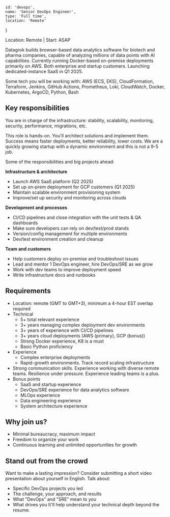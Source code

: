 <!-- markdownlint-disable first-line-h1 -->


    id: 'devops',
    name: 'Senior DevOps Engineer',
    type: 'Full time',
    location: 'Remote'
}

<Card meta={meta}>

Location: Remote | Start: ASAP

Datagrok builds browser-based data analytics software for biotech and pharma
companies, capable of analyzing millions of data points with AI capabilities.
Currently running Docker-based on-premise deployments primarily on AWS. Both
enterprise and startup customers. Launching dedicated-instance SaaS in Q1 2025. 

Some tech you will be working with: AWS (ECS, EKS), CloudFormation, Terraform,
Jenkins, GitHub Actions, Prometheus, Loki, CloudWatch, Docker, Kubernetes,
ArgoCD, Python, Bash

## Key responsibilities

You are in charge of the infrastructure: stability, scalability, monitoring,
security, performance, migrations, etc. 

This role is hands-on. You'll architect solutions and implement them. Success
means faster deployments, better reliability, lower costs. We are a quickly
growing startup with a dynamic environment and this is not a 9-5 job.

Some of the responsibilities and big projects ahead:

**Infrastructure & architecture**
* Launch AWS SaaS platform (Q2 2025)
* Set up on-prem deployment for GCP customers (Q1 2025)
* Maintain scalable environment provisioning system
* Improve/set up security and monitoring across clouds

**Development and processes**
* CI/CD pipelines and close integration with the unit tests & QA dashboards
* Make sure developers can rely on dev/test/prod stands
* Version/config management for multiple environments
* Dev/test environment creation and cleanup

**Team and customers**
* Help customers deploy on-premise and troubleshoot issues
* Lead and mentor 1 DevOps engineer, hire DevOps/SRE as we grow
* Work with dev teams to improve deployment speed
* Write infrastructure docs and runbooks

## Requirements

* Location: remote (GMT to GMT+3), minimum a 4-hour EST overlap required
* Technical
     * 5+ total relevant experience
     * 3+ years managing complex deployment dev environments
     * 3+ years of experience with CI/CD pipelines
     * 3+ years cloud deployments (AWS (primary), GCP (bonus))
     * Strong Docker experience, K8 is a must
     * Basic Python proficiency
* Experience
     * Complex enterprise deployments
     * Rapid-growth environments. Track record scaling infrastructure
* Strong communication skills. Experience working with diverse remote teams.
  Resilience under pressure. Experience leading teams is a plus.
* Bonus points
     * SaaS and startup experience
     * DevOps/SRE experience for data analytics software
     * MLOps experience
     * Data engineering experience
     * System architecture experience

## Why join us?

* Minimal bureaucracy, maximum impact
* Freedom to organize your work
* Continuous learning and unlimited opportunities for growth

## Stand out from the crowd

Want to make a lasting impression? Consider submitting a short video
presentation about yourself in English. Talk about:
* Specific DevOps projects you led
* The challenge, your approach, and results
* What "DevOps" and "SRE" mean to you
* What drives you
It'll help understand your technical depth beyond the resume.

</Card>